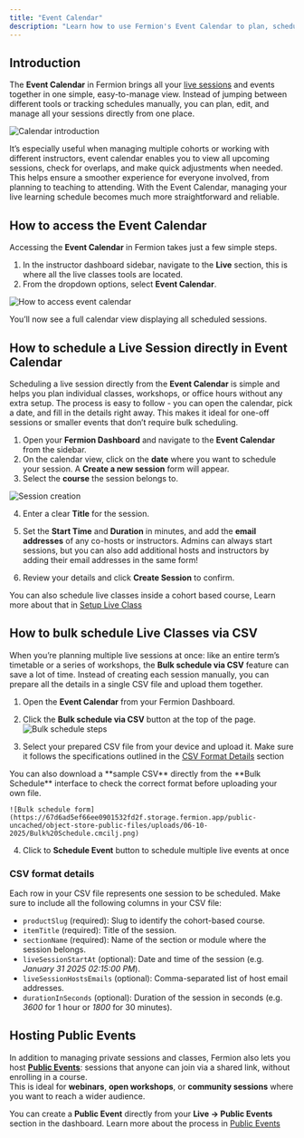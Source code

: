 ```yaml
---
title: "Event Calendar"
description: "Learn how to use Fermion's Event Calendar to plan, schedule, and manage live events and classes effortlessly, either individually or in bulk using CSV uploads."
---
```


## Introduction

The **Event Calendar** in Fermion brings all your [live sessions](/live-classes/what-are-live-classes) and events together in one simple, easy-to-manage view. Instead of jumping between different tools or tracking schedules manually, you can plan, edit, and manage all your sessions directly from one place.

![Calendar introduction](https://67d6ad5ef66ee0901532fd2f.storage.fermion.app/public-uncached/object-store-public-files/uploads/06-10-2025/Calendarintro.isusio.png)

It’s especially useful when managing multiple cohorts or working with different instructors, event calendar enables you to view all upcoming sessions, check for overlaps, and make quick adjustments when needed. This helps ensure a smoother experience for everyone involved, from planning to teaching to attending. With the Event Calendar, managing your live learning schedule becomes much more straightforward and reliable.

## How to access the Event Calendar

Accessing the **Event Calendar** in Fermion takes just a few simple steps.  

1. In the instructor dashboard sidebar, navigate to the **Live** section, this is where all the live classes tools are located.  
2. From the dropdown options, select **Event Calendar**.  

![How to access event calendar](https://67d6ad5ef66ee0901532fd2f.storage.fermion.app/public-uncached/object-store-public-files/uploads/06-10-2025/chrome_v6CwiECIuO.pwztmp.png)

You’ll now see a full calendar view displaying all scheduled sessions.


## How to schedule a Live Session directly in Event Calendar


Scheduling a live session directly from the **Event Calendar** is simple and helps you plan individual classes, workshops, or office hours without any extra setup. The process is easy to follow - you can open the calendar, pick a date, and fill in the details right away. This makes it ideal for one-off sessions or smaller events that don’t require bulk scheduling.

1. Open your **Fermion Dashboard** and navigate to the **Event Calendar** from the sidebar.  
2. On the calendar view, click on the **date** where you want to schedule your session. A **Create a new session** form will appear.  
3. Select the **course** the session belongs to.  

![Session creation](https://67d6ad5ef66ee0901532fd2f.storage.fermion.app/public-uncached/object-store-public-files/uploads/06-10-2025/Schedule%20an%20event.wdanqo.png)

4. Enter a clear **Title** for the session.  
5. Set the **Start Time** and **Duration** in minutes, and add the **email addresses** of any co-hosts or instructors.
<Tip> Admins can always start sessions, but you can also add additional hosts and instructors by adding their email addresses in the same form! </Tip>

6. Review your details and click **Create Session** to confirm.

<Info> You can also schedule live classes inside a cohort based course, Learn more about that in [Setup Live Class](/live-classes/setup-live-class)</Info>

## How to bulk schedule Live Classes via CSV

When you’re planning multiple live sessions at once: like an entire term’s timetable or a series of workshops, the **Bulk schedule via CSV** feature can save a lot of time. Instead of creating each session manually, you can prepare all the details in a single CSV file and upload them together.

1. Open the **Event Calendar** from your Fermion Dashboard.  
2. Click the **Bulk schedule via CSV** button at the top of the page. 
   ![Bulk schedule steps](https://67d6ad5ef66ee0901532fd2f.storage.fermion.app/public-uncached/object-store-public-files/uploads/06-10-2025/bulsteps.uxikka.png) 

3. Select your prepared CSV file from your device and upload it. Make sure it follows the specifications outlined in the [CSV Format Details](/live-classes/event-calendar#csv-format-details) section 
<Note>  
You can also download a **sample CSV** directly from the **Bulk Schedule** interface to check the correct format before uploading your own file.  
</Note>

    ![Bulk schedule form](https://67d6ad5ef66ee0901532fd2f.storage.fermion.app/public-uncached/object-store-public-files/uploads/06-10-2025/Bulk%20Schedule.cmcilj.png)
4. Click to **Schedule Event** button to schedule multiple live events at once 

### CSV format details

Each row in your CSV file represents one session to be scheduled. Make sure to include all the following columns in your CSV file:

- `productSlug` (required): Slug to identify the cohort-based course.  
- `itemTitle` (required): Title of the session.  
- `sectionName` (required): Name of the section or module where the session belongs.  
- `liveSessionStartAt` (optional): Date and time of the session (e.g. *January 31 2025 02:15:00 PM*).  
- `liveSessionHostsEmails` (optional): Comma-separated list of host email addresses.  
- `durationInSeconds` (optional): Duration of the session in seconds (e.g. *3600* for 1 hour or *1800* for 30 minutes).  


## Hosting Public Events

In addition to managing private sessions and classes, Fermion also lets you host **[Public Events](/live-classes/public-event)**: sessions that anyone can join via a shared link, without enrolling in a course.  
This is ideal for **webinars**, **open workshops**, or **community sessions** where you want to reach a wider audience.

You can create a **Public Event** directly from your **Live → Public Events** section in the dashboard. Learn more about the process in [Public Events](/live-classes/public-event)